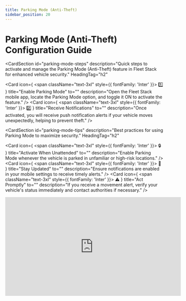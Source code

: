 ```yaml
---
title: Parking Mode (Anti-Theft)
sidebar_position: 20
---
```


# Parking Mode (Anti-Theft) Configuration Guide

<CardSection
  id="parking-mode-steps"
  description="Quick steps to activate and manage the Parking Mode (Anti-Theft) feature in Fleet Stack for enhanced vehicle security."
  HeadingTag="h2"
>
  <Card
    icon={
      <span className="text-3xl" style={{ fontFamily: 'Inter' }}>
        1️⃣
      </span>
    }
    title="Enable Parking Mode"
    to=""
    description="Open the Fleet Stack mobile app, locate the Parking Mode option, and toggle it ON to activate the feature."
  />
  <Card
    icon={
      <span className="text-3xl" style={{ fontFamily: 'Inter' }}>
        2️⃣
      </span>
    }
    title="Receive Notifications"
    to=""
    description="Once activated, you will receive push notification alerts if your vehicle moves unexpectedly, helping to prevent theft."
  />
</CardSection>

<CardSection
  id="parking-mode-tips"
  description="Best practices for using Parking Mode to maximize security."
  HeadingTag="h2"
>
  <Card
    icon={
      <span className="text-3xl" style={{ fontFamily: 'Inter' }}>
        🔒
      </span>
    }
    title="Activate When Unattended"
    to=""
    description="Enable Parking Mode whenever the vehicle is parked in unfamiliar or high-risk locations."
  />
  <Card
    icon={
      <span className="text-3xl" style={{ fontFamily: 'Inter' }}>
        📱
      </span>
    }
    title="Stay Updated"
    to=""
    description="Ensure notifications are enabled in your mobile settings to receive timely alerts."
  />
  <Card
    icon={
      <span className="text-3xl" style={{ fontFamily: 'Inter' }}>
        ⚠️
      </span>
    }
    title="Act Promptly"
    to=""
    description="If you receive a movement alert, verify your vehicle's status immediately and contact authorities if necessary."
  />
</CardSection>

<div style={{ display: 'flex', justifyContent: 'center', marginTop: '20px' }}>
  <iframe
    width="560"
    height="315"
    src="https://www.youtube.com/embed/fi__Jybz05M?si=NgoBBiFRy9rHmJ2R"
    title="Parking Mode (Anti-Theft) Feature Tutorial"
    frameBorder="0"
    allow="accelerometer; autoplay; clipboard-write; encrypted-media; gyroscope; picture-in-picture"
    allowFullScreen
  ></iframe>
</div>

<head>
  <title>Parking Mode (Anti-Theft) Guide</title>
  <meta
    name="description"
    content="Learn how to activate and use the Parking Mode (Anti-Theft) feature in Fleet Stack to enhance vehicle security."
  />
</head>
